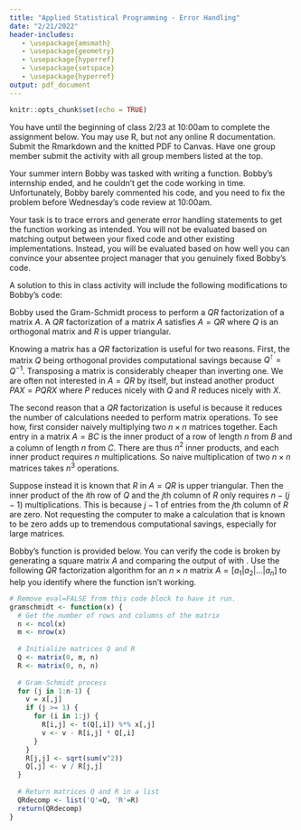 ```yaml
---
title: "Applied Statistical Programming - Error Handling"
date: "2/21/2022"
header-includes:
   - \usepackage{amsmath}
   - \usepackage{geometry}
   - \usepackage{hyperref}
   - \usepackage{setspace}
   - \usepackage{hyperref}
output: pdf_document
---
```


```r
knitr::opts_chunk$set(echo = TRUE)
```

\textbf{Write the R code to answer the following questions. Write the code, and then show what the computer returns when that code is run. Thoroughly comment your solutions.}

You have until the beginning of class 2/23 at 10:00am to complete the assignment below. You may use R, but not any online R documentation. Submit the Rmarkdown and the knitted PDF to Canvas. Have one group member submit the activity with all group members listed at the top.

\section*{Dang it, Bobby}
\bigskip

Your summer intern Bobby was tasked with writing a function. Bobby's internship ended, and he couldn't get the code working in time. Unfortunately, Bobby barely commented his code, and you need to fix the problem before Wednesday's code review at 10:00am.

Your task is to trace errors and generate error handling statements to get the function working as intended. You will not be evaluated based on matching output between your fixed code and other existing implementations. Instead, you will be evaluated based on how well you can convince your absentee project manager that you genuinely fixed Bobby's code.

A solution to this in class activity will include the following modifications to Bobby's code:
\begin{enumerate}
   \item print statements at different stages of the algorithm to verify correct output,
   \item error handling that prevents a user from passing the wrong type of matrix to the function, and
   \item commenting for each step of the algorithm.
\end{enumerate}

\subsection*{QR Factorization}

Bobby used the Gram-Schmidt process to perform a $QR$ factorization of a matrix $A$.\footnote{That boy ain't right. Never, \underline{\textbf{ever}} use textbook Gram-Schmidt to invert or factor a matrix. It is both inefficient and unstable without modifications. However, it is still an excellent tool for teaching.} A $QR$ factorization of a matrix $A$ satisfies $A = QR$ where $Q$ is an orthogonal matrix and $R$ is upper triangular.

\begin{quote}
   Definition: A matrix $Q$ is orthogonal if and only if $Q^{\intercal}Q = QQ^{\intercal} = I$.
\end{quote}

\begin{quote}
   Definition: A matrix $R$ is upper triangular if and only if all entries below the main diagonal of $R$ are all zero.
\end{quote}

Knowing a matrix has a $QR$ factorization is useful for two reasons. First, the matrix $Q$ being orthogonal provides computational savings because $Q^{\intercal} = Q^{-1}$. Transposing a matrix is considerably cheaper than inverting one. We are  often not interested in $A = QR$ by itself, but instead another product $PAX = PQRX$ where $P$ reduces nicely with $Q$ and $R$ reduces nicely with $X$.

The second reason that a $QR$ factorization is useful is because it reduces the number of calculations needed to perform matrix operations. To see how, first consider naively multiplying two $n \times n$ matrices together. Each entry in a matrix $A = BC$ is the inner product of a row of length $n$ from $B$ and a column of length $n$ from $C$. There are thus $n^2$ inner products, and each inner product requires $n$ multiplications. So naive multiplication of two $n \times n$ matrices takes $n^3$ operations. 

Suppose instead it is known that $R$ in $A=QR$ is upper triangular. Then the inner product of the $i$th row of $Q$ and the $j$th column of $R$ only requires $n-(j-1)$ multiplications. This is because $j-1$ of entries from the $j$th column of $R$ are zero. Not requesting the computer to make a calculation that is known to be zero adds up to tremendous computational savings, especially for large matrices. 

Bobby's function \texttt{gramschmidt} is provided below. You can verify the code is broken by generating a square matrix $A$ and comparing the output of \texttt{qr(A)} with \texttt{gramschmidt(A)}. Use the following $QR$ factorization algorithm for an $n \times n$ matrix $A = [ a_1 \vert a_2 \vert \dots \vert a_n]$ to help you identify where the function isn't working.\footnote{See \url{https://www.math.ucla.edu/~yanovsky/Teaching/Math151B/handouts/GramSchmidt.pdf} for a numerical example.}

\begin{itemize}
   \item $u_1 = a_1$, $e_1 = u_1 / \Vert u_1\Vert$
   \item $u_2 = a_2 - (a_{2}^{\intercal} e_2)*e_1$, $e_2 = u_2 / \Vert u_2\Vert$
   \item $u_3 = a_3 - (a_{3}^{\intercal} e_1)*e_1 - (a_{3}^{\intercal} e_2)*e_2$, $e_3 = u_3 / \Vert u_3\Vert$
   \item $\dots$
   \item $u_n = a_n - \sum\limits^{n-1}_{j=1} (a_{n}^{\intercal}e_{j})*e_j$, $e_n = u_n / \Vert u_n\Vert$
   \item $Q=[u_1 \vert u_2 \vert \dots \vert u_n]$, $R=[e_1 \vert e_2 \vert \dots \vert e_n]$
\end{itemize}




```r
# Remove eval=FALSE from this code block to have it run.
gramschmidt <- function(x) {
  # Get the number of rows and columns of the matrix
  n <- ncol(x)
  m <- nrow(x)
  
  # Initialize matrices Q and R
  Q <- matrix(0, m, n)
  R <- matrix(0, n, n)
  
  # Gram-Schmidt process
  for (j in 1:n-1) {
    v = x[,j]
    if (j >= 1) {
      for (i in 1:j) {
        R[i,j] <- t(Q[,i]) %*% x[,j]
        v <- v - R[i,j] * Q[,i] 
      }      
    }
    R[j,j] <- sqrt(sum(v^2))
    Q[,j] <- v / R[j,j]
  }
  
  # Return matrices Q and R in a list
  QRdecomp <- list('Q'=Q, 'R'=R)
  return(QRdecomp)
}
```